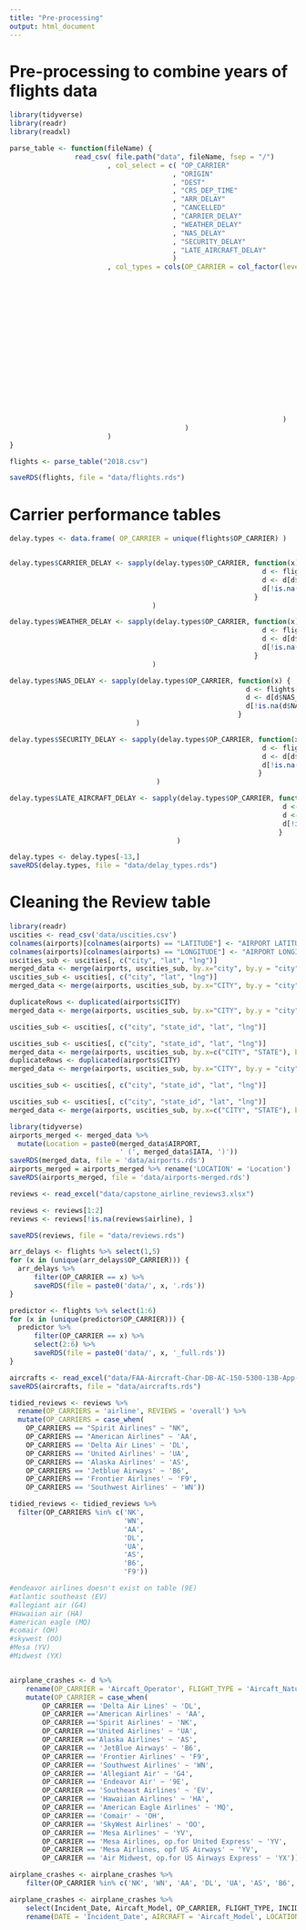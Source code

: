 ```yaml
---
title: "Pre-processing"
output: html_document
---
```


# Pre-processing to combine years of flights data

```r
library(tidyverse)
library(readr)
library(readxl)
```

```r
parse_table <- function(fileName) { 
                read_csv( file.path("data", fileName, fsep = "/")
                        , col_select = c( "OP_CARRIER"
                                        , "ORIGIN"
                                        , "DEST"
                                        , "CRS_DEP_TIME"
                                        , "ARR_DELAY"
                                        , "CANCELLED"
                                        , "CARRIER_DELAY"
                                        , "WEATHER_DELAY"
                                        , "NAS_DELAY"
                                        , "SECURITY_DELAY"
                                        , "LATE_AIRCRAFT_DELAY"
                                        )
                        , col_types = cols(OP_CARRIER = col_factor(levels = c( "9E"
                                                                             , "AA"
                                                                             , "MQ"
                                                                             , "G4"
                                                                             , "OH"
                                                                             , "B6"
                                                                             , "YV"
                                                                             , "EV"
                                                                             , "F9"
                                                                             , "YX"
                                                                             , "HA"
                                                                             , "NK"
                                                                             , "UA"
                                                                             , "OO"
                                                                             , "WN"
                                                                             , "AS"
                                                                             , "DL"
                                                                             )
                                                                   )
                                           )
                        )
}
```

```r
flights <- parse_table("2018.csv")

saveRDS(flights, file = "data/flights.rds")
```

# Carrier performance tables

```r
delay.types <- data.frame( OP_CARRIER = unique(flights$OP_CARRIER) )


delay.types$CARRIER_DELAY <- sapply(delay.types$OP_CARRIER, function(x) {
                                                              d <- flights[flights$OP_CARRIER == x, ] %>% select(1, 7)
                                                              d <- d[d$CARRIER_DELAY > 0, ]
                                                              d[!is.na(d$CARRIER_DELAY), ] %>% nrow()  
                                                            }
                                   )

delay.types$WEATHER_DELAY <- sapply(delay.types$OP_CARRIER, function(x) {
                                                              d <- flights[flights$OP_CARRIER == x, ] %>% select(1, 8)
                                                              d <- d[d$WEATHER_DELAY > 0, ]
                                                              d[!is.na(d$WEATHER_DELAY), ] %>% nrow()  
                                                            }
                                   )

delay.types$NAS_DELAY <- sapply(delay.types$OP_CARRIER, function(x) {
                                                          d <- flights[flights$OP_CARRIER == x, ] %>% select(1, 9)
                                                          d <- d[d$NAS_DELAY > 0, ]
                                                          d[!is.na(d$NAS_DELAY), ] %>% nrow()  
                                                        }
                               )

delay.types$SECURITY_DELAY <- sapply(delay.types$OP_CARRIER, function(x) {
                                                              d <- flights[flights$OP_CARRIER == x, ] %>% select(1, 10)
                                                              d <- d[d$SECURITY_DELAY > 0, ]
                                                              d[!is.na(d$SECURITY_DELAY), ] %>% nrow()  
                                                             }
                                    )

delay.types$LATE_AIRCRAFT_DELAY <- sapply(delay.types$OP_CARRIER, function(x) {
                                                                   d <- flights[flights$OP_CARRIER == x, ] %>% select(1, 11)
                                                                   d <- d[d$LATE_AIRCRAFT_DELAY > 0, ]
                                                                   d[!is.na(d$LATE_AIRCRAFT_DELAY), ] %>% nrow()   
                                                                  }
                                         )

delay.types <- delay.types[-13,]
saveRDS(delay.types, file = "data/delay_types.rds")
```

# Cleaning the Review table

```r
library(readr)
uscities <- read_csv('data/uscities.csv')
colnames(airports)[colnames(airports) == "LATITUDE"] <- "AIRPORT LATITUDE"
colnames(airports)[colnames(airports) == "LONGITUDE"] <- "AIRPORT LONGITUDE"
uscities_sub <- uscities[, c("city", "lat", "lng")]
merged_data <- merge(airports, uscities_sub, by.x="city", by.y = "city", all.x=TRUE)
uscities_sub <- uscities[, c("city", "lat", "lng")]
merged_data <- merge(airports, uscities_sub, by.x="CITY", by.y = "city", all.x=TRUE)

duplicateRows <- duplicated(airports$CITY)
merged_data <- merge(airports, uscities_sub, by.x="CITY", by.y = "city")

uscities_sub <- uscities[, c("city", "state_id", "lat", "lng")]

uscities_sub <- uscities[, c("city", "state_id", "lat", "lng")]
merged_data <- merge(airports, uscities_sub, by.x=c("CITY", "STATE"), by.y=c("city", "state_id"))
duplicateRows <- duplicated(airports$CITY)
merged_data <- merge(airports, uscities_sub, by.x="CITY", by.y = "city")

uscities_sub <- uscities[, c("city", "state_id", "lat", "lng")]

uscities_sub <- uscities[, c("city", "state_id", "lat", "lng")]
merged_data <- merge(airports, uscities_sub, by.x=c("CITY", "STATE"), by.y=c("city", "state_id"))
```


```r
library(tidyverse)
airports_merged <- merged_data %>%
  mutate(Location = paste0(merged_data$AIRPORT, 
                           ' (', merged_data$IATA, ')'))
saveRDS(merged_data, file = 'data/airports.rds')
airports_merged = airports_merged %>% rename('LOCATION' = 'Location')
saveRDS(airports_merged, file = 'data/airports-merged.rds')

reviews <- read_excel("data/capstone_airline_reviews3.xlsx")
```

```r
reviews <- reviews[1:2]
reviews <- reviews[!is.na(reviews$airline), ]

saveRDS(reviews, file = "data/reviews.rds")
```

```r
arr_delays <- flights %>% select(1,5)
for (x in (unique(arr_delays$OP_CARRIER))) {
  arr_delays %>%
      filter(OP_CARRIER == x) %>%
      saveRDS(file = paste0('data/', x, '.rds'))
}
```

```r
predictor <- flights %>% select(1:6)
for (x in (unique(predictor$OP_CARRIER))) {
  predictor %>%
      filter(OP_CARRIER == x) %>%
      select(2:6) %>%
      saveRDS(file = paste0('data/', x, '_full.rds'))
}
```

```r
aircrafts <- read_excel("data/FAA-Aircraft-Char-DB-AC-150-5300-13B-App-2023-09-07.xlsx")
saveRDS(aircrafts, file = "data/aircrafts.rds")
```
```r
tidied_reviews <- reviews %>%
  rename(OP_CARRIERS = 'airline', REVIEWS = 'overall') %>%
  mutate(OP_CARRIERS = case_when(
    OP_CARRIERS == "Spirit Airlines" ~ "NK",
    OP_CARRIERS == "American Airlines" ~ 'AA',
    OP_CARRIERS == 'Delta Air Lines' ~ 'DL',
    OP_CARRIERS == 'United Airlines' ~ 'UA',
    OP_CARRIERS == 'Alaska Airlines' ~ 'AS',
    OP_CARRIERS == 'Jetblue Airways' ~ 'B6',
    OP_CARRIERS == 'Frontier Airlines' ~ 'F9',
    OP_CARRIERS == 'Southwest Airlines' ~ 'WN'))

tidied_reviews <- tidied_reviews %>%
  filter(OP_CARRIERS %in% c('NK',
                            'WN',
                            'AA',
                            'DL',
                            'UA',
                            'AS',
                            'B6',
                            'F9'))

#endeavor airlines doesn't exist on table (9E)
#atlantic southeast (EV)
#allegiant air (G4)
#Hawaiian air (HA)
#american eagle (MQ)
#comair (OH)
#skywest (OO)
#Mesa (YV)
#Midwest (YX)


airplane_crashes <- d %>%
    rename(OP_CARRIER = 'Aircaft_Operator', FLIGHT_TYPE = 'Aircaft_Nature', INCIDENT_TYPE = 'Incident_Category') %>%
    mutate(OP_CARRIER = case_when(
        OP_CARRIER == 'Delta Air Lines' ~ 'DL',
        OP_CARRIER =='American Airlines' ~ 'AA',
        OP_CARRIER =='Spirit Airlines' ~ 'NK',
        OP_CARRIER =='United Airlines' ~ 'UA',
        OP_CARRIER =='Alaska Airlines' ~ 'AS',
        OP_CARRIER == 'JetBlue Airways' ~ 'B6',
        OP_CARRIER == 'Frontier Airlines' ~ 'F9',
        OP_CARRIER == 'Southwest Airlines' ~ 'WN',
        OP_CARRIER == 'Allegiant Air' ~ 'G4',
        OP_CARRIER == 'Endeavor Air' ~ '9E',
        OP_CARRIER == 'Southeast Airlines' ~ 'EV',
        OP_CARRIER == 'Hawaiian Airlines' ~ 'HA',
        OP_CARRIER == 'American Eagle Airlines' ~ 'MQ',
        OP_CARRIER == 'Comair' ~ 'OH',
        OP_CARRIER == 'SkyWest Airlines' ~ 'OO',
        OP_CARRIER == 'Mesa Airlines' ~ 'YV',
        OP_CARRIER == 'Mesa Airlines, op.for United Express' ~ 'YV',
        OP_CARRIER == 'Mesa Airlines, opf US Airways' ~ 'YV',
        OP_CARRIER == 'Air Midwest, op.for US Airways Express' ~ 'YX')) 

airplane_crashes <- airplane_crashes %>%
    filter(OP_CARRIER %in% c('NK', 'WN', 'AA', 'DL', 'UA', 'AS', 'B6', 'F9', 'YX', 'YV', 'OO', 'OH', 'MQ', 'HA', 'G4', 'EV', '9E'))

airplane_crashes <- airplane_crashes %>%
    select(Incident_Date, Aircaft_Model, OP_CARRIER, FLIGHT_TYPE, INCIDENT_TYPE, Incident_Location, `Incident_Cause(es)`) %>%
    rename(DATE = 'Incident_Date', AIRCRAFT = 'Aircaft_Model', LOCATION = 'Incident_Location', CAUSE = 'Incident_Cause(es)')

```

